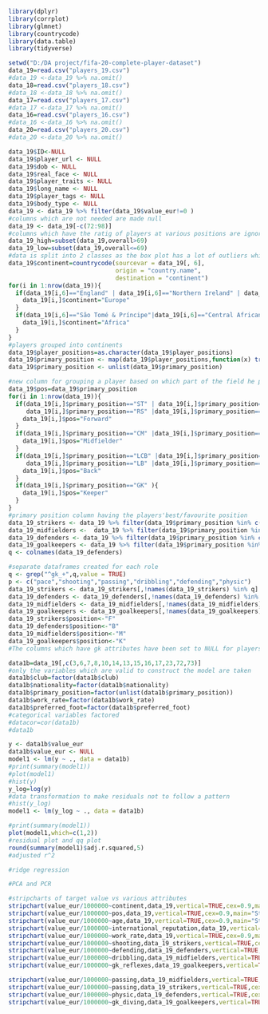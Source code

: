 ```r
library(dplyr)
library(corrplot)
library(glmnet)
library(countrycode)
library(data.table)
library(tidyverse)
```


```r
setwd("D:/DA project/fifa-20-complete-player-dataset")
data_19=read.csv("players_19.csv")
#data_19 <-data_19 %>% na.omit()
data_18=read.csv("players_18.csv")
#data_18 <-data_18 %>% na.omit()
data_17=read.csv("players_17.csv")
#data_17 <-data_17 %>% na.omit()
data_16=read.csv("players_16.csv")
#data_16 <-data_16 %>% na.omit()
data_20=read.csv("players_20.csv")
#data_20 <-data_20 %>% na.omit()


```
```r
data_19$ID<-NULL
data_19$player_url <- NULL
data_19$dob <- NULL
data_19$real_face <- NULL
data_19$player_traits <- NULL
data_19$long_name <- NULL
data_19$player_tags <- NULL
data_19$body_type <- NULL
data_19 <- data_19 %>% filter(data_19$value_eur!=0 )
#columns which are not needed are made null
data_19 <- data_19[-c(72:98)]
#columns which have the ratig of players at various positions are ignored at the moment.
data_19_high=subset(data_19,overall>69)
data_19_low=subset(data_19,overall<=69)
#data is split into 2 classes as the box plot has a lot of outliers which are due to the players who are really good
data_19$continent=countrycode(sourcevar = data_19[, 6],
                              origin = "country.name",
                              destination = "continent")
for(i in 1:nrow(data_19)){
  if(data_19[i,6]=="England" | data_19[i,6]=="Northern Ireland" | data_19[i,6]=="Wales" | data_19[i,6]=="Scotland" | data_19[i,6]=="Kosovo"){
    data_19[i,]$continent="Europe"
  }
  if(data_19[i,6]=="São Tomé & Príncipe"|data_19[i,6]=="Central African Rep."|data_19[i,6]== "SÃ£o TomÃ© & PrÃ�ncipe"){
    data_19[i,]$continent="Africa"
  }
}
#players grouped into continents
data_19$player_positions=as.character(data_19$player_positions)
data_19$primary_position <- map(data_19$player_positions,function(x) trimws(unlist(strsplit(x,',')))[1])
data_19$primary_position <- unlist(data_19$primary_position)
```


```r
#new column for grouping a player based on which part of the field he plays
data_19$pos=data_19$primary_position
for(i in 1:nrow(data_19)){
  if(data_19[i,]$primary_position=="ST" | data_19[i,]$primary_position=="LW" | data_19[i,]$primary_position=="RW" | data_19[i,]$primary_position=="CF" | data_19[i,]$primary_position=="RF" | data_19[i,]$primary_position=="LF" | 
     data_19[i,]$primary_position=="RS" |data_19[i,]$primary_position=="LS" ){
    data_19[i,]$pos="Forward"
  }
  if(data_19[i,]$primary_position=="CM" |data_19[i,]$primary_position=="LM" |data_19[i,]$primary_position=="LDM" |data_19[i,]$primary_position=="RM" |data_19[i,]$primary_position=="CDM" |data_19[i,]$primary_position=="CAM" |data_19[i,]$primary_position=="RDM" |data_19[i,]$primary_position=="LAM" |data_19[i,]$primary_position=="RAM" |data_19[i,]$primary_position=="LCM" |data_19[i,]$primary_position=="RCM" ){
    data_19[i,]$pos="Midfielder"
  }
  if(data_19[i,]$primary_position=="LCB" |data_19[i,]$primary_position=="RCB" |data_19[i,]$primary_position=="LWB" |data_19[i,]$primary_position=="RWB" |
     data_19[i,]$primary_position=="LB" |data_19[i,]$primary_position=="CB" |data_19[i,]$primary_position=="RB" ){
    data_19[i,]$pos="Back"
  }
  if(data_19[i,]$primary_position=="GK" ){
    data_19[i,]$pos="Keeper"
  }
}
#primary position column having the players'best/favourite position
data_19_strikers <- data_19 %>% filter(data_19$primary_position %in% c("ST","RW","LW","CF","RF","LF","RS","LS"))
data_19_midfielders <-  data_19 %>% filter(data_19$primary_position %in% c("RCM","LCM","CM","LM","RM","CDM","LDM","RDM","LAM","CAM","RAM"))
data_19_defenders <- data_19 %>% filter(data_19$primary_position %in% c("CB","LB","RB","RCB","LCB","RWB","LWB"))
data_19_goalkeepers <- data_19 %>% filter(data_19$primary_position %in% c("GK"))
q <- colnames(data_19_defenders)

#separate dataframes created for each role
q <- grep("^gk_+",q,value = TRUE)
p <- c("pace","shooting","passing","dribbling","defending","physic")
data_19_strikers <- data_19_strikers[,!names(data_19_strikers) %in% q]
data_19_defenders <- data_19_defenders[,!names(data_19_defenders) %in% q]
data_19_midfielders <- data_19_midfielders[,!names(data_19_midfielders) %in% q]
data_19_goalkeepers <- data_19_goalkeepers[,!names(data_19_goalkeepers) %in% p]
data_19_strikers$position<-"F"
data_19_defenders$position<-"B"
data_19_midfielders$position<-"M"
data_19_goalkeepers$position<-"K"
#The columns which have gk attributes have been set to NULL for players who are not goalkeepers, and the attributes which do not matter for a goalkeeper have been set to  NULL for players who are not goalkeepers.
```


```r

data1b=data_19[,c(3,6,7,8,10,14,13,15,16,17,23,72,73)]
#only the variables which are valid to construct the model are taken
data1b$club=factor(data1b$club)
data1b$nationality=factor(data1b$nationality)
data1b$primary_position=factor(unlist(data1b$primary_position))
data1b$work_rate=factor(data1b$work_rate)
data1b$preferred_foot=factor(data1b$preferred_foot)
#categorical variables factored
#datacor=cor(data1b)
#data1b

y <- data1b$value_eur
data1b$value_eur <- NULL
model1 <- lm(y ~ ., data = data1b)
#print(summary(model1))
#plot(model1)
#hist(y)
y_log=log(y)
#data transformation to make residuals not to follow a pattern
#hist(y_log)
model1 <- lm(y_log ~ ., data = data1b)

#print(summary(model1))
plot(model1,which=c(1,2))
#residual plot and qq plot
round(summary(model1)$adj.r.squared,5)
#adjusted r^2
```

```r
#ridge regression
```


```r
#PCA and PCR
```


```r
#stripcharts of target value vs various attributes
stripchart(value_eur/1000000~continent,data_19,vertical=TRUE,cex=0.9,main="Stripchart of players'continent vs market value",ylab="Market value in million euros",xlab="cotinent")
stripchart(value_eur/1000000~pos,data_19,vertical=TRUE,cex=0.9,main="Stripchart of position vs market value",ylab="Market value in million euros",xlab="position")
stripchart(value_eur/1000000~age,data_19,vertical=TRUE,cex=0.9,main="Stripchart of age vs market value",ylab="Market value in million euros",xlab="age")
stripchart(value_eur/1000000~international_reputation,data_19,vertical=TRUE,cex=0.9,main="Stripchart of player's international reputation vs market value",ylab="Market value in million euros",xlab="international reputation")
stripchart(value_eur/1000000~work_rate,data_19,vertical=TRUE,cex=0.9,main="Stripchart of player's work rate vs market value",ylab="Market value in million euros",xlab="work rate",cex.axis=0.5)
stripchart(value_eur/1000000~shooting,data_19_strikers,vertical=TRUE,cex=0.9,main="Stripchart of a forward's shooting ability vs market value",ylab="Market value in million euros",xlab="Shooting rating")
stripchart(value_eur/1000000~defending,data_19_defenders,vertical=TRUE,cex=0.9,main="Stripchart of a defender's defending ability vs market value",ylab="Market value in million euros",xlab="Defending rating")
stripchart(value_eur/1000000~dribbling,data_19_midfielders,vertical=TRUE,cex=0.9,main="Stripchart of a midfielder's dribbling ability vs market value",ylab="Market value in million euros",xlab="Dribbling rating")
stripchart(value_eur/1000000~gk_reflexes,data_19_goalkeepers,vertical=TRUE,cex=0.9,main="Stripchart of a goalkeeper's reflex ability vs market value",ylab="Market value in million euros",xlab="reflex rating")

```
```r
stripchart(value_eur/1000000~passing,data_19_midfielders,vertical=TRUE,cex=0.9,main="Stripchart of a midfielder's passing ability vs market value",ylab="Market value in million euros",xlab="Passing rating")
stripchart(value_eur/1000000~passing,data_19_strikers,vertical=TRUE,cex=0.9,main="Stripchart of a forward's passing vs market value",ylab="Market value in million euros",xlab="Passing rating")
stripchart(value_eur/1000000~physic,data_19_defenders,vertical=TRUE,cex=0.9,main="Stripchart of a defender's physicality vs market value",ylab="Market value in million euros",xlab="Physical rating")
stripchart(value_eur/1000000~gk_diving,data_19_goalkeepers,vertical=TRUE,cex=0.9,main="Stripchart of a goalkeeper's diving ability vs market value",ylab="Market value in million euros",xlab="Diving rating")

```

